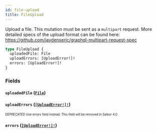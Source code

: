 ```yaml
---
id: file-upload
title: FileUpload
---
```


Upload a file. This mutation must be sent as a `multipart` request. More detailed specs of the upload format can be found here: https://github.com/jaydenseric/graphql-multipart-request-spec

```graphql
type FileUpload {
  uploadedFile: File
  uploadErrors: [UploadError!]!
  errors: [UploadError!]!
}
```

### Fields

#### `uploadedFile` ([`File`](/developer/api-reference/objects/file.mdx))

#### `uploadErrors` ([`[UploadError!]!`](/developer/api-reference/objects/upload-error.mdx))

<sub><sup><span className="deprecatedTag">DEPRECATED</span> Use errors field instead. This field will be removed in Saleor 4.0.</sup></sub>

#### `errors` ([`[UploadError!]!`](/developer/api-reference/objects/upload-error.mdx))
